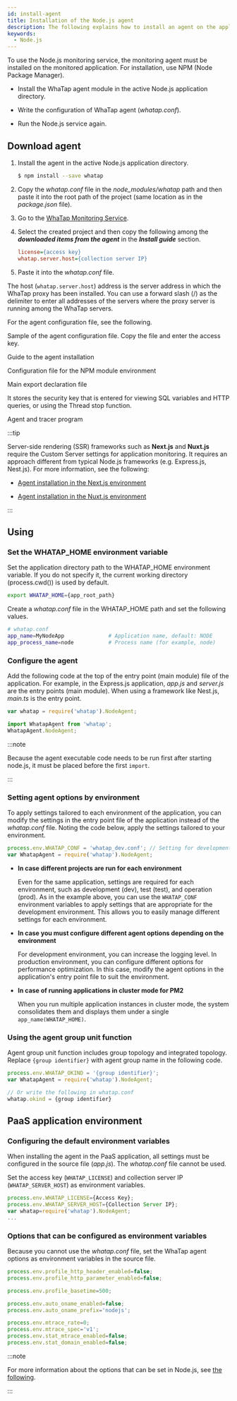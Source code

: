 ```yaml
---
id: install-agent
title: Installation of the Node.js agent
description: The following explains how to install an agent on the application server in the Node.js environment.
keywords:
  - Node.js
---
```




<Agentsignupguide />

<Youtube ko="i8P8wrKgm40" en="i8P8wrKgm40" ja="i8P8wrKgm40" />

To use the Node.js monitoring service, the monitoring agent must be installed on the monitored application. For installation, use NPM (Node Package Manager).

- Install the WhaTap agent module in the active Node.js application directory.

- Write the configuration of WhaTap agent (*whatap.conf*).

- Run the Node.js service again.


<Createprojectv2 />


<Accesskeyv2 />

## Download agent

1. Install the agent in the active Node.js application directory.

   ```bash
   $ npm install --save whatap
   ```

2. Copy the *whatap.conf* file in the _node_modules/whatap_ path and then paste it into the root path of the project (same location as in the _package.json_ file).

3. Go to the [WhaTap Monitoring Service](https://service.whatap.io).

4. Select the created project and then copy the following among the **_downloaded items from the agent_** in the **_Install guide_** section.

   ```ini title='Example'
   license={access key}
   whatap.server.host={collection server IP}
   ```

5. Paste it into the *whatap.conf* file.

The host (`whatap.server.host`) address is the server address in which the WhaTap proxy has been installed. You can use a forward slash (/) as the delimiter to enter all addresses of the servers where the proxy server is running among the WhaTap servers.

For the agent configuration file, see the following.

<Filetree name="whatap">

<FiletreeItem name="whatap.conf" type="file">Sample of the agent configuration file. Copy the file and enter the access key.</FiletreeItem>

<FiletreeItem name="README.md" type="file">Guide to the agent installation</FiletreeItem>

<FiletreeItem name="package.json" type="file">Configuration file for the NPM module environment</FiletreeItem>

<FiletreeItem name="index.js" type="file">Main export declaration file</FiletreeItem>

<FiletreeItem name="paramkey.txt" type="file">It stores the security key that is entered for viewing SQL variables and HTTP queries, or using the Thread stop function.</FiletreeItem>

<FiletreeItem name="lib" type="folder">Agent and tracer program</FiletreeItem>

</Filetree>

:::tip

Server-side rendering (SSR) frameworks such as **Next.js** and **Nuxt.js** require the Custom Server settings for application monitoring. It requires an approach different from typical Node.js frameworks (e.g. Express.js, Nest.js). For more information, see the following:

- [Agent installation in the Next.js environment](install-agent-nextjs)

- [Agent installation in the Nuxt.js environment](install-agent-nuxtjs)

:::

## Using

### Set the WHATAP_HOME environment variable

Set the application directory path to the WHATAP_HOME environment variable. If you do not specify it, the current working directory (process.cwd()) is used by default.

```bash
export WHATAP_HOME={app_root_path}
```

Create a *whatap.conf* file in the WHATAP_HOME path and set the following values.

```bash
# whatap.conf
app_name=MyNodeApp              # Application name, default: NODE
app_process_name=node           # Process name (for example, node)
```

### Configure the agent

Add the following code at the top of the entry point (main module) file of the application. For example, in the Express.js application, *app.js* and *server.js* are the entry points (main module). When using a framework like Nest.js, *main.ts* is the entry point.

<Tabs groupId="javascript">

<TabItem value="commonjs" label="CommonJS">

```javascript title='CommonJS'
var whatap = require('whatap').NodeAgent;
```

</TabItem>

<TabItem value="ecmascript" label="ECMAScript Module(ESM)">

```javascript title="ECMAScript Module(ESM)"
import WhatapAgent from 'whatap';
WhatapAgent.NodeAgent;
```

:::note

Because the agent executable code needs to be run first after starting node.js, it must be placed before the first `import`.

:::

</TabItem>

</Tabs>

### Setting agent options by environment

To apply settings tailored to each environment of the application, you can modify the settings in the entry point file of the application instead of the *whatap.conf* file. Noting the code below, apply the settings tailored to your environment.

```jsx
process.env.WHATAP_CONF = 'whatap_dev.conf'; // Setting for development environment
var WhatapAgent = require('whatap').NodeAgent;
```

- **In case different projects are run for each environment**

  Even for the same application, settings are required for each environment, such as development (dev), test (test), and operation (prod). As in the example above, you can use the `WHATAP_CONF` environment variables to apply settings that are appropriate for the development environment. This allows you to easily manage different settings for each environment.

- **In case you must configure different agent options depending on the environment**

  For development environment, you can increase the logging level. In production environment, you can configure different options for performance optimization. In this case, modify the agent options in the application's entry point file to suit the environment.

- **In case of running applications in cluster mode for PM2** 

  When you run multiple application instances in cluster mode, the system consolidates them and displays them under a single `app_name(WHATAP_HOME)`.

### Using the agent group unit function

Agent group unit function includes group topology and integrated topology. Replace `{group identifier}` with agent group name in the following code.

```jsx
process.env.WHATAP_OKIND = '{group identifier}';
var WhatapAgent = require('whatap').NodeAgent;

// Or write the following in whatap.conf
whatap.okind = {group identifier}
```

## PaaS application environment

### Configuring the default environment variables

When installing the agent in the PaaS application, all settings must be configured in the source file (_app.js_). The *whatap.conf* file cannot be used.

Set the access key (`WHATAP_LICENSE`) and collection server IP (`WHATAP_SERVER_HOST`) as environment variables.

```javascript title='app.js'
process.env.WHATAP_LICENSE={Access Key};
process.env.WHATAP_SERVER_HOST={Collection Server IP};
var whatap=require('whatap').NodeAgent;
...
```

### Options that can be configured as environment variables

Because you cannot use the *whatap.conf* file, set the WhaTap agent options as environment variables in the source file.

```javascript title='app.js'
process.env.profile_http_header_enabled=false;
process.env.profile_http_parameter_enabled=false;

process.env.profile_basetime=500;

process.env.auto_oname_enabled=false;
process.env.auto_oname_prefix='nodejs';

process.env.mtrace_rate=0;
process.env.mtrace_spec='v1';
process.env.stat_mtrace_enabled=false;
process.env.stat_domain_enabled=false;
```

:::note

For more information about the options that can be set in Node.js, see [the following](set-agent).

:::


<NextSteps />
